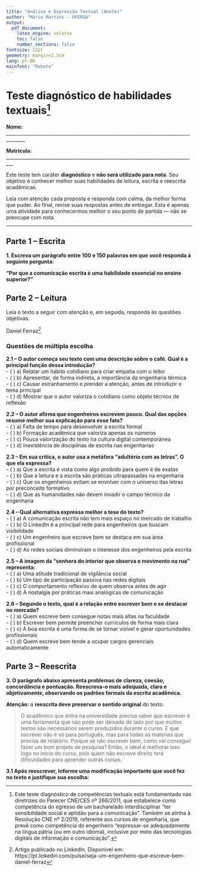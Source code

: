 ```yaml
---
title: "Análise e Expressão Textual (Anete)"
author: "Mário Martins - UFERSA"
output: 
  pdf_document:
    latex_engine: xelatex
    toc: false
    number_sections: false
fontsize: 12pt
geometry: margin=2.5cm
lang: pt-BR
mainfont: "Roboto"
---
```


# Teste diagnóstico de habilidades textuais[^1]

[^1]: Este teste diagnóstico de competências textuais está fundamentado nas diretrizes do Parecer CNE/CES nº 266/2011, que estabelece como competência do egresso de um bacharelado interdisciplinar “ter sensibilidade social e aptidão para a comunicação”. Também se alinha à Resolução CNE nº 2/2019, referente aos cursos de engenharia, que prevê como competência do engenheiro “expressar-se adequadamente na língua pátria (ou em outro idioma), inclusive por meio das tecnologias digitais de informação e comunicação”.

\vspace{1.0cm}

**Nome:** ______________________________________________________________________________________  
\vspace{0.5cm}

**Matrícula:** _________________________________________________________________________________  
\vspace{0.5cm}

Este teste tem caráter **diagnóstico** e **não será utilizado para nota**. Seu objetivo é conhecer melhor suas habilidades de leitura, escrita e reescrita acadêmicas.

Leia com atenção cada proposta e responda com calma, da melhor forma que puder. Ao final, revise suas respostas antes de entregar. Esta é apenas uma atividade para conhecermos melhor o seu ponto de partida — não se preocupe com nota.

---

## Parte 1 – Escrita

**1. Escreva um parágrafo entre 100 e 150 palavras em que você responda à seguinte pergunta:**

**“Por que a comunicação escrita é uma habilidade essencial no ensino superior?”**

\begin{quote}
\footnotesize
Ao escrever o parágrafo, mencione pelo menos dois aspectos importantes da escrita e dê um exemplo prático de situação acadêmica em que ela se faz necessária. Escreva em linguagem formal, típica de contextos acadêmicos.
\normalsize
\end{quote}

\noindent\fbox{%
    \parbox[t][20cm][t]{\textwidth}{%
        \vspace{0.2cm}
        \textit{Espaço reservado para a resposta da parte 1 deste teste. Escreva dentro deste quadro.}
    }%
}

<!--
=========================================================
COMENTÁRIOS: COMPETÊNCIAS AVALIADAS NO TESTE DIAGNÓSTICO
=========================================================

PARTE 1 – Produção de texto (resposta à pergunta)

Competências avaliadas:
- Coerência textual global: encadeamento lógico das ideias.
- Coesão referencial e sequencial: uso de conectores, pronomes, repetições controladas.
- Adequação ao gênero e à situação comunicativa: linguagem formal e objetiva.
- Domínio da norma padrão escrita: ortografia, concordância, pontuação.
- Capacidade argumentativa: posicionamento e justificativa.
-->

---

\vspace{0.25cm}

## Parte 2 – Leitura

Leia o texto a seguir com atenção e, em seguida, responda às questões objetivas.
\vspace{0.25cm}

\Large\textbf{Seja um engenheiro que escreve bem}

\small Daniel Ferraz[^2]

[^2]:Artigo publicado no LinkedIn. Disponível em: https://pt.linkedin.com/pulse/seja-um-engenheiro-que-escreve-bem-daniel-ferraz

\begin{quote}
Não gosto de café muito quente. Sempre quando vou tomar tenho que esperar alguns minutos até perder o medo de queimar minha boca. Enquanto meu café esfria, gosto de sentir o aroma que sobe lentamente, observando as gotículas de água condensadas na borda da xícara. É um fenômeno intrigante para mim.

Mas o que isso tem a ver com este artigo? Pouca coisa.

Vou contornar o assunto totalmente agora. Se no primeiro parágrafo desse artigo você já ficou se perguntando onde ele quer chegar e o que café está relacionado com um engenheiro comunicador, eu atingi meu objetivo. Queria mostrar que nós engenheiros, conseguimos nos comunicar, e falar sobre qualquer coisa, captar um leitor, transmitir uma mensagem.

Comunicação escrita é a forma como nos relacionamos aqui pelo Linkedin e em tantos outros lugares. Quando você abriu este artigo, entrou em um processo comunicativo comigo. O poder maior que podemos obter aqui no Linkedin não é o de disparar currículos com uma mensagem padronizada, o que de melhor pode acontecer com você é se tornar \textbf{um bom comunicador}.\\

\textbf{Por que escrevemos pouco?}

A comunicação escrita efetiva não foi ensinada na faculdade. Muito pelo contrário, foi desestimulada. Nunca vi uma prova de cálculo diferencial integral com uma questão dissertativa, onde você tivesse que explicar como uma integral tripla define o volume de um sólido qualquer.

Quem gostava de ler e/ou escrever na faculdade foi dogmatizado para ser fiel aos números, e não viver um adultério com as letras.

A impressão que tenho, é que alguns engenheiros são preguiçosos para escrever. Recebo dezenas de e-mails mensais com pedidos de empregos ou estágios, mas nunca recebi um sequer que fugisse do padrão superficial adotado por todos. Falta originalidade ou é uma displicência característica? Por que olhamos com enfado e desdém para a figura de uma máquina de escrever, a mãe dos teclados que você utiliza diariamente?

Não é que achamos uma máquina de escrever obsoleta, é que não gostamos do produto dela: o texto.

O fato é que poucos engenheiros escrevem bem. Uma timeline, independente da rede social que for, dá esse poder incrível ao interlocutor de ser notado. Um texto certo, com o conteúdo certo, para o leitor certo, e pronto! Eis o resultado que você esperava. Estabelecemos um relacionamento onde tudo pode acontecer.

É uma relação de causa e efeito. Consegue oportunidades quem é notado, é notado quem faz algo diferente, e um dos maiores diferenciais hoje é o engenheiro que escreve bem, sobretudo a respeito de engenharia.\\

\textbf{Não tenha medo de interação}

Questione, opine, comente, agradeça, compartilhe, discorde, ou seja, interaja!

Ensine e aprenda. Não seja um espírito invisível vagando pela rede, ou como aquela senhora do interior que passa a tarde toda observando o movimento na rua. Participe escrevendo.

Dê sua cara a tapa. Esse poder de ser ouvido (ou lido), por dezenas de milhares, e até centenas de milhares de pessoas, pode alavancar resultados não esperados.

Não será um exercício fácil, mas como tudo na vida a prática leva à perfeição.

Um bom texto a todos!

\end{quote}

### Questões de múltipla escolha

**2.1 – O autor começa seu texto com uma descrição sobre o café. Qual é a principal função dessa introdução?**  
- ( ) a) Relatar um hábito cotidiano para criar empatia com o leitor  
- ( ) b) Apresentar, de forma indireta, a importância da engenharia térmica  
- ( ) c) Causar estranhamento e prender a atenção, antes de introduzir o tema principal  
- ( ) d) Mostrar que o autor valoriza o cotidiano como objeto técnico de reflexão  

\vspace{0.5cm}

**2.2 – O autor afirma que engenheiros escrevem pouco. Qual das opções resume melhor sua explicação para esse fato?**  
- ( ) a) Falta de tempo para desenvolver a escrita formal  
- ( ) b) Formação acadêmica que valoriza apenas os números  
- ( ) c) Pouca valorização do texto na cultura digital contemporânea  
- ( ) d) Inexistência de disciplinas de escrita nas engenharias  

\vspace{0.5cm}

**2.3 – Em sua crítica, o autor usa a metáfora “adultério com as letras”. O que ela expressa?**  
- ( ) a) Que a escrita é vista como algo proibido para quem é de exatas  
- ( ) b) Que a leitura e a escrita são práticas ultrapassadas na engenharia  
- ( ) c) Que os engenheiros evitam se envolver com o universo das letras por preconceito formativo  
- ( ) d) Que as humanidades não devem invadir o campo técnico da engenharia  

\vspace{0.5cm}

**2.4 – Qual alternativa expressa melhor a tese do texto?**  
- ( ) a) A comunicação escrita não tem mais espaço no mercado de trabalho  
- ( ) b) O LinkedIn é a principal rede para engenheiros que buscam visibilidade  
- ( ) c) Um engenheiro que escreve bem se destaca em sua área profissional  
- ( ) d) As redes sociais diminuíram o interesse dos engenheiros pela escrita  

\vspace{0.5cm}

**2.5 – A imagem da “senhora do interior que observa o movimento na rua” representa:**  
- ( ) a) Uma atitude tradicional de vigilância social  
- ( ) b) Um tipo de participação passiva nas redes digitais  
- ( ) c) O comportamento reflexivo de quem observa antes de agir  
- ( ) d) A nostalgia por práticas mais analógicas de comunicação  

\vspace{0.5cm}

**2.6 – Segundo o texto, qual é a relação entre escrever bem e se destacar no mercado?**  
- ( ) a) Quem escreve bem consegue notas mais altas na faculdade  
- ( ) b) Escrever bem permite preencher currículos de forma mais clara  
- ( ) c) A boa escrita é uma forma de se tornar visível e gerar oportunidades profissionais  
- ( ) d) Quem escreve bem tende a ocupar cargos gerenciais automaticamente  

<!--
=========================================================
COMENTÁRIOS: COMPETÊNCIAS AVALIADAS NO TESTE DIAGNÓSTICO
=========================================================

PARTE 2 – Leitura e interpretação de texto

✅ 2.1 – Função da introdução com a imagem do café
✔ Resposta correta: (c)
🧠 Habilidade: leitura inferencial e reconhecimento de estratégia discursiva.

✅ 2.2 – Razão principal para engenheiros escreverem pouco
✔ Resposta correta: (b)
🧠 Habilidade: compreensão literal e síntese de conteúdo explícito no texto.

✅ 2.3 – Significado da metáfora “adultério com as letras”
✔ Resposta correta: (c)
🧠 Habilidade: interpretação de metáfora com valor argumentativo e crítico.

✅ 2.4 – Tese central do texto
✔ Resposta correta: (c)
🧠 Habilidade: compreensão global e síntese da ideia principal.

✅ 2.5 – Sentido da imagem da “senhora do interior”
✔ Resposta correta: (b)
🧠 Habilidade: interpretação crítica de figura de linguagem com função metonímica.

✅ 2.6 – Relação entre escrever bem e destaque profissional
✔ Resposta correta: (c)
🧠 Habilidade: interpretação inferencial e aplicação da tese a contextos práticos.
-->

---

## Parte 3 – Reescrita

**3. O parágrafo abaixo apresenta problemas de clareza, coesão, concordância e pontuação. Reescreva-o mais adequada, clara e objetivamente, observando os padrões formais da escrita acadêmica.**

**Atenção:** a **reescrita deve preservar o sentido original** do texto.

> O acadêmico que entra na universidade precisa saber que escrever é uma ferramenta que não pode ser deixada de lado por que muitos textos são necessários serem produzidos durante o curso. E que escrever não é só para português, mas para todas as matérias que precisa de relatório. Porque se não escrever bem, como vai conseguir fazer um bom projeto de pesquisa? Então, o ideal é melhorar isso logo no início do curso, pois quem não escreve direito terá dificuldades para aprender outras coisas.


\noindent\fbox{%
    \parbox[t][10cm][t]{\textwidth}{%
        \vspace{0.2cm}
        \textit{Espaço reservado para a resposta da parte 3 deste teste. Escreva dentro deste quadro.}
    }%
}

\vspace{1.0cm}

**3.1 Após reescrever, informe uma modificação importante que você fez no texto e justifique sua escolha:**


\noindent\fbox{%
    \parbox[t][8cm][t]{\textwidth}{%
        \vspace{0.2cm}
        \textit{Exemplo: “Reformulei a primeira frase para evitar ambiguidade.”}
    }%
}

<!--
=========================================================
COMENTÁRIOS: COMPETÊNCIAS AVALIADAS NO TESTE DIAGNÓSTICO
=========================================================

PARTE 3 – Reescrita de parágrafo com problemas textuais e gramaticais

Competências avaliadas (questão 3):
- Revisão textual com preservação do sentido original.
- Correção de desvios da norma-padrão (pontuação, ortografia, concordância, regência, etc.).
- Reorganização da progressão temática (melhoria da clareza e da fluidez das ideias).
- Aplicação de mecanismos de coesão referencial e sequencial (uso de pronomes, substituições, conectores, elipses).

Competência adicional (questão 3.1):
- Capacidade de reflexão metalinguística sobre a própria escrita.
- Reconhecimento de estratégias utilizadas na reescrita.
- Justificativa argumentada das intervenções feitas no texto.

Exemplos de modificações esperadas na questão 3:
1. Correções como: “por que” → “porque”; “matérias que precisa” → “disciplinas que exigem”; etc.
2. Reestruturação da frase inicial.
3. Substituição de repetições por construções mais claras.

Justificativas esperadas:
- “Corrigi o uso de ‘por que’ e reformulei a frase para evitar ambiguidade.”
- “Usei conectores para melhorar a fluidez.”
-->
